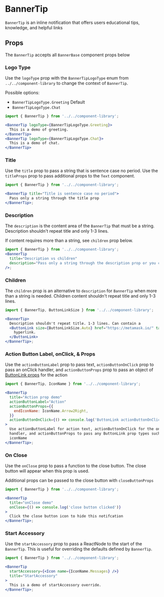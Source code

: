 
# BannerTip

`BannerTip` is an inline notification that offers users educational tips, knowledge, and helpful links

<Canvas>
  <Story id="components-componentlibrary-bannertip--default-story" />
</Canvas>

## Props

<ArgsTable of={BannerTip} />

The `BannerTip` accepts all `BannerBase` component props below

<ArgsTable of={BannerBase} />

### Logo Type

Use the `logoType` prop with the `BannerTipLogoType` enum from `../../component-library` to change the context of `BannerTip`.

Possible options:

- `BannerTipLogoType.Greeting` Default
- `BannerTipLogoType.Chat`

<Canvas>
  <Story id="components-componentlibrary-bannertip--logo-type" />
</Canvas>

```jsx
import { BannerTip } from '../../component-library';

<BannerTip logoType={BannerTipLogoType.Greeting}>
  This is a demo of greeting.
</BannerTip>
<BannerTip logoType={BannerTipLogoType.Chat}>
  This is a demo of chat.
</BannerTip>
```

### Title

Use the `title` prop to pass a string that is sentence case no period. Use the `titleProps` prop to pass additional props to the `Text` component.

<Canvas>
  <Story id="components-componentlibrary-bannertip--title" />
</Canvas>

```jsx
import { BannerTip } from '../../component-library';

<BannerTip title="Title is sentence case no period">
  Pass only a string through the title prop
</BannerTip>;
```

### Description

The `description` is the content area of the `BannerTip` that must be a string. Description shouldn't repeat title and only 1-3 lines.

If content requires more than a string, see `children` prop below.

<Canvas>
  <Story id="components-componentlibrary-bannertip--description" />
</Canvas>

```jsx
import { BannerTip } from '../../component-library';
<BannerTip
  title="Description vs children"
  description="Pass only a string through the description prop or you can use children if the contents require more"
/>;
```

### Children

The `children` prop is an alternative to `description` for `BannerTip` when more than a string is needed. Children content shouldn't repeat title and only 1-3 lines.

<Canvas>
  <Story id="components-componentlibrary-bannertip--children" />
</Canvas>

```jsx
import { BannerTip, ButtonLinkSize } from '../../component-library';

<BannerTip>
  Description shouldn't repeat title. 1-3 lines. Can contain a
  <ButtonLink size={ButtonLinkSize.Auto} href="https://metamask.io/" target="_blank">
    hyperlink.
  </ButtonLink>
</BannerTip>;
```

### Action Button Label, onClick, & Props

Use the `actionButtonLabel` prop to pass text, `actionButtonOnClick` prop to pass an onClick handler, and `actionButtonProps` prop to pass an object of [ButtonLink props](/docs/components-componentlibrary-buttonlink--default-story) for the action

<Canvas>
  <Story id="components-componentlibrary-bannertip--action-button" />
</Canvas>

```jsx
import { BannerTip, IconName } from '../../component-library';

<BannerTip
  title="Action prop demo"
  actionButtonLabel="Action"
  actionButtonProps={{
    endIconName: IconName.Arrow2Right,
  }}
  actionButtonOnClick={() => console.log('ButtonLink actionButtonOnClick demo')}
>
  Use actionButtonLabel for action text, actionButtonOnClick for the onClick
  handler, and actionButtonProps to pass any ButtonLink prop types such as
  iconName
</BannerTip>;
```

### On Close

Use the `onClose` prop to pass a function to the close button. The close button will appear when this prop is used.

Additional props can be passed to the close button with `closeButtonProps`

<Canvas>
  <Story id="components-componentlibrary-bannertip--on-close" />
</Canvas>

```jsx
import { BannerTip } from '../../component-library';

<BannerTip
  title="onClose demo"
  onClose={() => console.log('close button clicked')}
>
  Click the close button icon to hide this notifcation
</BannerTip>;
```

### Start Accessory

Use the `startAccessory` prop to pass a ReactNode to the start of the `BannerTip`. This is useful for overriding the defaults defined by `BannerTip`.

<Canvas>
  <Story id="components-componentlibrary-bannertip--start-accessory" />
</Canvas>

```jsx
import { BannerTip } from '../../component-library';

<BannerTip
  startAccessory={<Icon name={IconName.Messages} />}
  title="StartAccessory"
>
  This is a demo of startAccessory override.
</BannerTip>;
```
